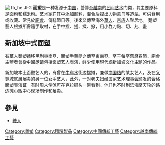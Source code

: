 {{Unreferenced|time=2022-06-03T07:52:43+00:00}}
[[File:Tò_he.JPG|thumb]]
'''面塑'''是一种发源于[[中国|中国]]，並傳至[[越南|越南]]的[[民间艺术|民间艺术]]门类，其主要原料是[[面粉|面粉]]和[[糯米粉|糯米粉]]。艺术家在其中添加[[颜料|颜料]]，混合后捏出人物禽鸟等造型。可供食用或收藏。常見於[[廟會|廟會]]、傳統節日等。後來又傳至海外[[華人|華人]]、[[京族|京族]]人聚居地。
麵塑藝人根據所需隨手取材，在手中捏、搓、揉、掀，用小竹刀點、切、刻、畫

== 新加坡中式面塑 ==

有華人麵塑師[[移民|移民]]到[[東南亞|東南亞]]，面塑手藝隨之傳至東南亞。至于每至[[舊曆|舊曆]][[春節|春節]]，[[廟會|廟會]]主辦者會從中國邀请包括面塑艺人表演，鲜少使用現代或新加坡文化主題的作品。

新加坡本土面塑艺人的，有曾在[[牛车水|牛车水]]街边摆摊，兼做[[中国结|中国结]]的某女艺人，及在[[义豐城|义豐城]]底層展卖的另一位女手艺人，此外，一对老夫妇经国家艺术理事会颁发的合格面塑表演证，有时[[周末|周末]][[傍晚|傍晚]]可在[[克拉码头|克拉码头]]一带看到。他们也不时到[[滨海|滨海]][[摩天轮|摩天轮]]的路边摊[[小贩|小贩]]中心现场制作和展卖。

==參見==

*[[糖人|糖人]]

[[Category:雕塑|Category:雕塑]]
[[Category:麵粉製品|Category:麵粉製品]]
[[Category:中國傳統工藝|Category:中國傳統工藝]]
[[Category:越南傳統工藝|Category:越南傳統工藝]]